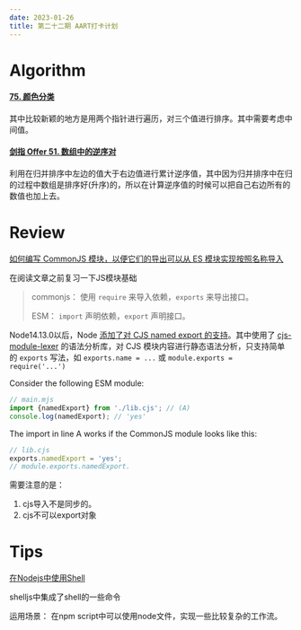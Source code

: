```yaml
---
date: 2023-01-26
title: 第二十二期 AART打卡计划
---
```


# Algorithm

#### [75. 颜色分类](https://leetcode.cn/problems/sort-colors/)

其中比较新颖的地方是用两个指针进行遍历，对三个值进行排序。其中需要考虑中间值。

#### [剑指 Offer 51. 数组中的逆序对](https://leetcode.cn/problems/shu-zu-zhong-de-ni-xu-dui-lcof/)

利用在归并排序中左边的值大于右边值进行累计逆序值，其中因为归并排序中在归的过程中数组是排序好(升序)的，所以在计算逆序值的时候可以把自己右边所有的数值也加上去。

# Review

[如何编写 CommonJS 模块，以便它们的导出可以从 ES 模块实现按照名称导入](https://2ality.com/2022/10/commonjs-named-exports.html)

在阅读文章之前复习一下JS模块基础

>commonjs： 使用 `require` 来导入依赖，`exports` 来导出接口。
>
>ESM： `import` 声明依赖，`export` 声明接口。

Node14.13.0以后，Node [添加了对 CJS named export 的支持](https://link.juejin.cn/?target=https%3A%2F%2Fnodejs.org%2Fen%2Fblog%2Frelease%2Fv14.13.0%2F)。其中使用了 [cjs-module-lexer](https://link.juejin.cn?target=https%3A%2F%2Fgithub.com%2Fguybedford%2Fcjs-module-lexer) 的语法分析库，对 CJS 模块内容进行静态语法分析，只支持简单的 `exports` 写法，如 `exports.name = ...` 或 `module.exports = require('...')`

Consider the following ESM module:

```js
// main.mjs
import {namedExport} from './lib.cjs'; // (A)
console.log(namedExport); // 'yes'
```

The import in line A works if the CommonJS module looks like this:

```js
// lib.cjs
exports.namedExport = 'yes';
// module.exports.namedExport.
```

需要注意的是：

1. cjs导入不是同步的。
2. cjs不可以export对象

# Tips

[在Nodejs中使用Shell](https://www.npmjs.com/package/shelljs)

shelljs中集成了shell的一些命令

运用场景：
在npm script中可以使用node文件，实现一些比较复杂的工作流。

